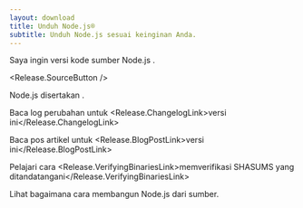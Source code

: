```yaml
---
layout: download
title: Unduh Node.js®
subtitle: Unduh Node.js sesuai keinginan Anda.
---
```


<section>
Saya ingin versi kode sumber Node.js <Release.VersionDropdown />.

<Release.SourceButton />
</section>

<section>
Node.js disertakan <Release.NpmLink />.

Baca log perubahan untuk <Release.ChangelogLink>versi ini</Release.ChangelogLink>

Baca pos artikel untuk <Release.BlogPostLink>versi ini</Release.BlogPostLink>

Pelajari cara <Release.VerifyingBinariesLink>memverifikasi SHASUMS yang ditandatangani</Release.VerifyingBinariesLink>

Lihat bagaimana cara <LinkWithIcon href="https://github.com/nodejs/node/blob/main/BUILDING.md#building-nodejs-on-supported-platforms">membangun Node.js</LinkWithIcon> dari sumber.

</section>
